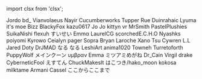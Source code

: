 ﻿import clsx from 'clsx';


<!-- Reminder that not only HTML chars have to be escaped, MDX chars also need to be (such as a space followed by an underscore). -->
<Patronelt k="10" ias="1" sp="1" >Jordo</Patronelt> <Patronelt k="5" ias="1" sp="1" >bd&#0095;</Patronelt> <Patronelt k="3" ias="1" sp="1" >Vianvolaeus</Patronelt> <Patronelt k="3" ias="1" sp="1" >Nayir</Patronelt> <Patronelt k="3" ias="1" sp="1" >Cucumberworks</Patronelt> 
<Patronelt k="3" ias="1" sp="1" >Tupper</Patronelt> <Patronelt k="2" ias="1" sp="1" >Rue</Patronelt> <Patronelt k="2" ias="1" sp="1" >Duinrahaic</Patronelt> <Patronelt k="2" ias="1" sp="1" >Lyuma</Patronelt> <Patronelt k="2" ias="1" sp="1" >it&#0039;s moe</Patronelt> 
<Patronelt k="2" ias="1" sp="1" >Bizz</Patronelt> <Patronelt k="2" ias="1" sp="1" >BlackyFox</Patronelt> <Patronelt k="2" ias="1" sp="1" >kazu0617</Patronelt> <Patronelt k="2" ias="1" sp="1" >Jo Jo</Patronelt> <Patronelt k="2" ias="1" sp="1" >kittyn vr</Patronelt> 
<Patronelt k="2" ias="1" sp="1" >MrSmith</Patronelt> <Patronelt k="2" ias="1" sp="1" >PastelPlushies</Patronelt> <Patronelt k="2" ias="1" sp="1" >SuikaNishi</Patronelt> <Patronelt k="2" ias="1" sp="1" >flexuh</Patronelt> <Patronelt k="2" ias="1" sp="1" >すいせい</Patronelt> 
<Patronelt k="2" ias="1" sp="1" >Emmα</Patronelt> <Patronelt k="2" ias="1" sp="1" >LaurelCG</Patronelt> <Patronelt k="2" ias="1" sp="1" >scorchedE&#0046;C&#0046;H&#0046;O</Patronelt> <Patronelt k="2" ias="1" sp="1" >Nyashks</Patronelt> <Patronelt k="2" ias="1" sp="0" >poiyomi</Patronelt> 
<Patronelt k="2" ias="1" sp="0" >Kyrowo</Patronelt> <Patronelt k="2" ias="1" sp="0" >Ceialyn</Patronelt> <Patronelt k="2" ias="1" sp="0" >pager</Patronelt> <Patronelt k="2" ias="1" sp="0" >Sopra</Patronelt> <Patronelt k="2" ias="1" sp="0" >Bryan Laroche</Patronelt> 
<Patronelt k="2" ias="1" sp="0" >Xano</Patronelt> <Patronelt k="2" ias="1" sp="0" >Tsu</Patronelt> <Patronelt k="2" ias="1" sp="0" >Cywren</Patronelt> <Patronelt k="2" ias="1" sp="0" >L&#0046;L</Patronelt> <Patronelt k="2" ias="1" sp="0" >Jared Doty</Patronelt> 
<Patronelt k="2" ias="1" sp="0" >DrJMAD</Patronelt> <Patronelt k="2" ias="1" sp="0" >なる なる</Patronelt> <Patronelt k="2" ias="1" sp="0" >LeshiArt</Patronelt> <Patronelt k="2" ias="1" sp="0" >anima1020</Patronelt> <Patronelt k="0" ias="1" sp="1" >Towneh</Patronelt> 
<Patronelt k="0" ias="1" sp="1" >Turretoforth</Patronelt> <Patronelt k="0" ias="0" sp="1" >PuppyWolf</Patronelt> <Patronelt k="0" ias="0" sp="1" >メインクーン</Patronelt> <Patronelt k="0" ias="1" sp="1" >υμβραν</Patronelt> <Patronelt k="0" ias="1" sp="1" >Emma</Patronelt> 
<Patronelt k="0" ias="0" sp="1" >ミツアミめがね</Patronelt> <Patronelt k="0" ias="1" sp="1" >Dr&#0095;Cain</Patronelt> <Patronelt k="0" ias="0" sp="1" >Virgil drake</Patronelt> <Patronelt k="0" ias="1" sp="1" >CyberneticFool</Patronelt> <Patronelt k="0" ias="1" sp="1" >えすてん</Patronelt> 
<Patronelt k="0" ias="1" sp="1" >ChuckMakesIt</Patronelt> <Patronelt k="0" ias="1" sp="1" >はこつき&#0047;hako&#0095;moon</Patronelt> <Patronelt k="0" ias="0" sp="1" >kokosa</Patronelt> <Patronelt k="0" ias="0" sp="1" >milktame</Patronelt> <Patronelt k="0" ias="1" sp="1" >Armani Cassel</Patronelt> 
<Patronelt k="0" ias="1" sp="1" >ここからここまで</Patronelt> 